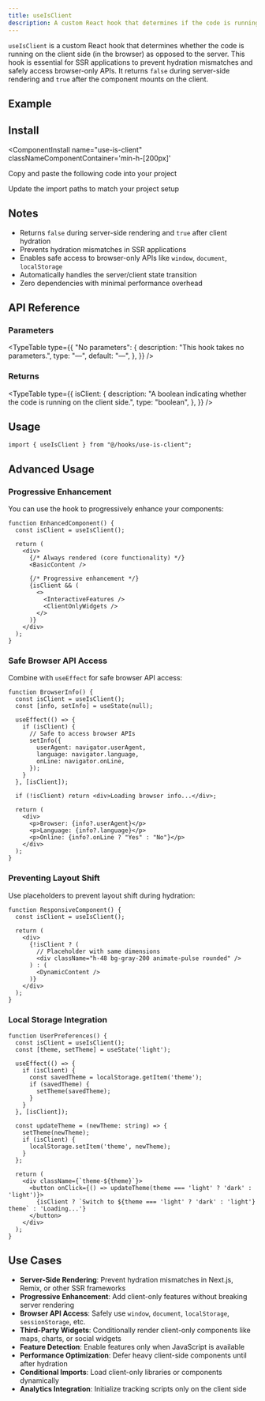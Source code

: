```yaml
---
title: useIsClient
description: A custom React hook that determines if the code is running on the client side (in the browser).
---
```


`useIsClient` is a custom React hook that determines whether the code is running on the client side (in the browser) as opposed to the server. This hook is essential for SSR applications to prevent hydration mismatches and safely access browser-only APIs. It returns `false` during server-side rendering and `true` after the component mounts on the client.

## Example

<ComponentPreview
  name="use-is-client-ex-01"
  classNameComponentContainer='min-h-[600px]'
/>

## Install
<ComponentInstall
  name="use-is-client"
  classNameComponentContainer='min-h-[200px]'
>
<CLIInstall  name="use-is-client"   />

<ManualInstall>

<Steps>

<Step>

Copy and paste the following code into your project

</Step>

<ComponentSource name="use-is-client"/>

<Step>

Update the import paths to match your project setup

</Step>

</Steps>

</ManualInstall>

</ComponentInstall>

## Notes
- Returns `false` during server-side rendering and `true` after client hydration
- Prevents hydration mismatches in SSR applications
- Enables safe access to browser-only APIs like `window`, `document`, `localStorage`
- Automatically handles the server/client state transition
- Zero dependencies with minimal performance overhead

## API Reference

### Parameters
<TypeTable
  type={{
    "No parameters": {
      description: "This hook takes no parameters.",
      type: "—",
      default: "—",
    },
  }}
/>

### Returns
<TypeTable
  type={{
    isClient: {
      description: "A boolean indicating whether the code is running on the client side.",
      type: "boolean",
    },
  }}
/>

## Usage

```tsx
import { useIsClient } from "@/hooks/use-is-client";
```

## Advanced Usage

### Progressive Enhancement

You can use the hook to progressively enhance your components:

```tsx
function EnhancedComponent() {
  const isClient = useIsClient();

  return (
    <div>
      {/* Always rendered (core functionality) */}
      <BasicContent />
      
      {/* Progressive enhancement */}
      {isClient && (
        <>
          <InteractiveFeatures />
          <ClientOnlyWidgets />
        </>
      )}
    </div>
  );
}
```

### Safe Browser API Access

Combine with `useEffect` for safe browser API access:

```tsx
function BrowserInfo() {
  const isClient = useIsClient();
  const [info, setInfo] = useState(null);

  useEffect(() => {
    if (isClient) {
      // Safe to access browser APIs
      setInfo({
        userAgent: navigator.userAgent,
        language: navigator.language,
        onLine: navigator.onLine,
      });
    }
  }, [isClient]);

  if (!isClient) return <div>Loading browser info...</div>;

  return (
    <div>
      <p>Browser: {info?.userAgent}</p>
      <p>Language: {info?.language}</p>
      <p>Online: {info?.onLine ? "Yes" : "No"}</p>
    </div>
  );
}
```

### Preventing Layout Shift

Use placeholders to prevent layout shift during hydration:

```tsx
function ResponsiveComponent() {
  const isClient = useIsClient();

  return (
    <div>
      {!isClient ? (
        // Placeholder with same dimensions
        <div className="h-48 bg-gray-200 animate-pulse rounded" />
      ) : (
        <DynamicContent />
      )}
    </div>
  );
}
```

### Local Storage Integration

```tsx
function UserPreferences() {
  const isClient = useIsClient();
  const [theme, setTheme] = useState('light');

  useEffect(() => {
    if (isClient) {
      const savedTheme = localStorage.getItem('theme');
      if (savedTheme) {
        setTheme(savedTheme);
      }
    }
  }, [isClient]);

  const updateTheme = (newTheme: string) => {
    setTheme(newTheme);
    if (isClient) {
      localStorage.setItem('theme', newTheme);
    }
  };

  return (
    <div className={`theme-${theme}`}>
      <button onClick={() => updateTheme(theme === 'light' ? 'dark' : 'light')}>
        {isClient ? `Switch to ${theme === 'light' ? 'dark' : 'light'} theme` : 'Loading...'}
      </button>
    </div>
  );
}
```

## Use Cases

- **Server-Side Rendering**: Prevent hydration mismatches in Next.js, Remix, or other SSR frameworks
- **Progressive Enhancement**: Add client-only features without breaking server rendering
- **Browser API Access**: Safely use `window`, `document`, `localStorage`, `sessionStorage`, etc.
- **Third-Party Widgets**: Conditionally render client-only components like maps, charts, or social widgets
- **Feature Detection**: Enable features only when JavaScript is available
- **Performance Optimization**: Defer heavy client-side components until after hydration
- **Conditional Imports**: Load client-only libraries or components dynamically
- **Analytics Integration**: Initialize tracking scripts only on the client side
